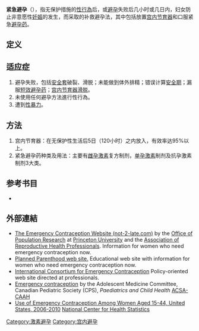 {{Medical}} 
'''紧急避孕'''（{{lang-en|emergency contraception}}），指无保护措施的[[性行為|性行為]]后，或[[避孕|避孕]]失败后几小时或几日内，妇女防止非意愿性[[妊娠|妊娠]]的发生，而采取的补救避孕法，其中包括放置[[宫内节育器|宫内节育器]]和口服紧急[[避孕药|避孕药]]。

== 定义 ==

== 适应症 ==
# 避孕失败，包括[[安全套|安全套]]破裂、滑脱；未能做到体外排精；错误计算[[安全期|安全期]]；漏服[[短效避孕药|短效避孕药]]；[[宫内节育器滑脱|宫内节育器滑脱]]。
# 未使用任何避孕方法進行性行為。
# 遭到[[性暴力|性暴力]]。

== 方法 ==
# 宫内节育器：在无保护性生活后5日（120小时）之内放入，有效率达95%以上。
# 紧急避孕药种类及用法：主要有[[雌孕激素|雌孕激素]]复方制剂，[[单孕激素|单孕激素]]制剂及抗孕激素制剂3大类。

== 参考书目 ==
{{refbegin}}
* {{cite book |author=谢幸，乐杰等 |year=2008 |title=妇产科学（第7版）|publisher=人民卫生出版社 |id=ISBN 978-7-117-09668-3 }}
{{refend}}

==外部連結==
* [http://ec.princeton.edu The Emergency Contraception Website (not-2-late.com)] {{Wayback|url=http://ec.princeton.edu/ |date=20210426062444 }}{{spaced ndash}}by the [[Office_of_Population_Research|Office of Population Research]] at [[Princeton_University|Princeton University]] and the [[Association_of_Reproductive_Health_Professionals|Association of Reproductive Health Professionals]]. Information for women who need emergency contraception now.
* [http://www.plannedparenthood.org/health-topics/emergency-contraception-morning-after-pill-4363.asp Planned Parenthood web site.] {{Wayback|url=http://www.plannedparenthood.org/health-topics/emergency-contraception-morning-after-pill-4363.asp |date=20170509172157 }} Educational web site with information for women who need emergency contraception now.
* [http://www.cecinfo.org/ International Consortium for Emergency Contraception] {{Wayback|url=http://www.cecinfo.org/ |date=20101206062605 }} Policy-oriented web site directed at professionals.
* [https://web.archive.org/web/20080910203455/http://www.acsa-caah.ca/Portals/0/Member/PDF/en/documents/emergcontra.pdf Emergency contraception] by the Adolescent Medicine Committee, Canadian Pediatric Society (CPS), ''Paediatrics and Child Health'' [[ACSA-CAAH|ACSA-CAAH]]
* [http://purl.fdlp.gov/GPO/gpo41799 Use of Emergency Contraception Among Women Aged 15-44, United States, 2006-2010] [[National_Center_for_Health_Statistics|National Center for Health Statistics]]

{{Birth control methods}}
[[Category:激素避孕|Category:激素避孕]]
[[Category:宫内避孕|Category:宫内避孕]]